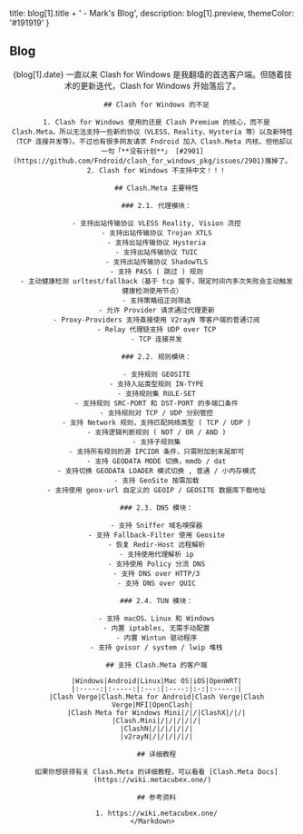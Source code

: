 
  title: blog[1].title + ' - Mark\'s Blog',
  description: blog[1].preview,
  themeColor: '#191919'
}

<div className='h'>
  <h2>Blog</h2>
  <Content>
    <Header id={1} type='blog' alt={blog[1].header} />
    <Title id={1} type='blog'>{blog[1].title}</Title>
    <Date>{blog[1].date}</Date>
    <Markdown>
      一直以来 Clash for Windows 是我翻墙的首选客户端。但随着技术的更新迭代，Clash for Windows 开始落后了。

      ## Clash for Windows 的不足

      1. Clash for Windows 使用的还是 Clash Premium 的核心，而不是 Clash.Meta，所以无法支持一些新的协议（VLESS、Reality、Hysteria 等）以及新特性（TCP 连接并发等）。不过也有很多网友请求 Fndroid 加入 Clash.Meta 内核，但他却以一句「**没有计划**」 [#2901](https://github.com/Fndroid/clash_for_windows_pkg/issues/2901)推掉了。
      2. Clash for Windows 不支持中文！！！

      ## Clash.Meta 主要特性

      ### 2.1. 代理模块：

      - 支持出站传输协议 VLESS Reality, Vision 流控
      - 支持出站传输协议 Trojan XTLS
      - 支持出站传输协议 Hysteria
      - 支持出站传输协议 TUIC
      - 支持出站传输协议 ShadowTLS
      - 支持 PASS ( 跳过 ) 规则
      - 主动健康检测 urltest/fallback（基于 tcp 握手，限定时间内多次失败会主动触发健康检测使用节点）
      - 支持策略组正则筛选
      - 允许 Provider 请求通过代理更新
      - Proxy-Providers 支持直接使用 V2rayN 等客户端的普通订阅
      - Relay 代理链支持 UDP over TCP
      - TCP 连接并发

      ### 2.2. 规则模块：

      - 支持规则 GEOSITE
      - 支持入站类型规则 IN-TYPE
      - 支持规则集 RULE-SET
      - 支持规则 SRC-PORT 和 DST-PORT 的多端口条件
      - 支持规则对 TCP / UDP 分别管控
      - 支持 Network 规则，支持匹配网络类型 ( TCP / UDP )
      - 支持逻辑判断规则 ( NOT / OR / AND )
      - 支持子规则集
      - 支持所有规则的源 IPCIDR 条件，只需附加到末尾即可
      - 支持 GEODATA MODE 切换，mmdb / dat
      - 支持切换 GEODATA LOADER 模式切换 , 普通 / 小内存模式
      - 支持 GeoSite 按需加载
      - 支持使用 geox-url 自定义的 GEOIP / GEOSITE 数据库下载地址

      ### 2.3. DNS 模块：

      - 支持 Sniffer 域名嗅探器
      - 支持 Fallback-Filter 使用 Geosite
      - 恢复 Redir-Host 远程解析
      - 支持使用代理解析 ip
      - 支持使用 Policy 分流 DNS
      - 支持 DNS over HTTP/3
      - 支持 DNS over QUIC

      ### 2.4. TUN 模块：

      - 支持 macOS、Linux 和 Windows
      - 内置 iptables, 无需手动配置
      - 内置 Wintun 驱动程序
      - 支持 gvisor / system / lwip 堆栈

      ## 支持 Clash.Meta 的客户端

      |Windows|Android|Linux|Mac OS|iOS|OpenWRT|
      |:-----:|:-----:|:---:|:----:|:-:|:-----:|
      |Clash Verge|Clash.Meta for Android|Clash Verge|Clash Verge|MFI|OpenClash|
      |Clash Meta for Windows Mini|/|/|ClashX|/|/|
      |Clash.Mini|/|/|/|/|/|
      |ClashN|/|/|/|/|/|
      |v2rayN|/|/|/|/|/|

      ## 详细教程

      如果你想获得有关 Clash.Meta 的详细教程，可以看看 [Clash.Meta Docs](https://wiki.metacubex.one/)

      ## 参考资料

      1. https://wiki.metacubex.one/
    </Markdown>
  </Content>
</div>
